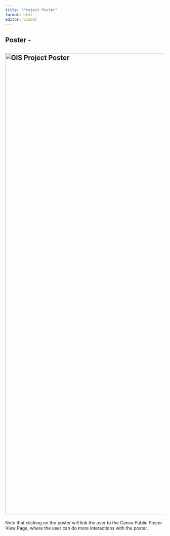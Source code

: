 ```yaml
---
title: "Project Poster"
format: html
editor: visual
---
```


## Poster - 

## [![GIS Project Poster](images/Poster.png){width="818" height="1455"}](https://www.canva.com/design/DAFzYP4kPRw/rkKtAmyeimp3rGawWqcPPg/view?utm_content=DAFzYP4kPRw&utm_campaign=designshare&utm_medium=link&utm_source=editor)

Note that clicking on the poster will link the user to the Canva Public Poster View Page, where the user can do more interactions with the poster.
